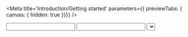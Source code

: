 
<Meta
  title='Introduction/Getting started'
  parameters={{ previewTabs: { canvas: { hidden: true }}}}
/>

  <Form fields={['name', 'email', 'type']}>
    <Input
      name='name'
      label='User name'
    />
    <Input
      name='email'
      type='email'
      label='E-mail'
    />
    <Select
      name='type'
      label='Type of a user'
      options={['Viewer', 'Moderator', 'Admin']}
    />
    <FormButton
      onClick={fields => console.log(fields)}
    >Save</FormButton>
  </Form>

# Getting started

## Installation

```
yarn add react-form-component
```


## Building first form

1. Wrap entitre app into `<FormThemeProvider>`. **Optionally add theme** prop to [define a custom theme](http://localhost:6006/?path=/docs/docs-theming--page).

```jsx
// App.js
import React from 'react'
import ReactDOM from 'react-dom'
import { FormThemeProvider } from 'react-form-component'

const App = () =>
  <FormThemeProvider theme={{}}>
    Content of the app
  </FormThemeProvider>

ReactDOM.render(<App />, document.querySelector('#app'))
```

2. Use `<Form>` component anywhere in the app, declare all field names in a fields prop.
3. Use any from built-in input widgets or build custom inputs to compose a form. Give each input a name prop that corresponds with one defined in a fields prop of the ancestor `<Form>` component.
4. Use `<FormButton>` to trigger a submit function that returns all values formatted in a form of a simple javascript object.

```jsx
// ExampleUserForm.js
import React from 'react'
import Form, {
  Input,
  Select,
  FormButton,
} from 'react-form-component'

const ExampleUserForm = () =>
  <Form fields={['name', 'email', 'type']}>
    <Input
      name='name'
      label='User name'
    />
    <Input
      name='email'
      type='email'
      label='E-mail'
    />
    <Select
      name='type'
      label='Type of a user'
      options={['Viewer', 'Moderator', 'Admin']}
    />
    <FormButton
      onClick={fields => console.log(fields)}
    >Save</FormButton>
  </Form>

export default BasicExampleForm
```

### Result:

<Canvas withSource='none'>
  <Story
    name='Basic form example'
  >
    {Template.bind({})}
  </Story>
</Canvas>
